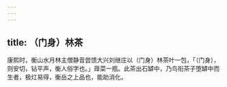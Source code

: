 ```yaml
---
---
---
```

title: （门身）林茶
---



康熙时，衡山水月林主僧静音尝馈大兴刘继庄以（门身）林茶叶一包，「（门身），则安切，钻平声，衡人俗字也。」蔊菜一瓶。此茶出石罅中，乃鸟衔茶子堕罅中而生者，极灴易得，衡岳之上品也，能助消化。